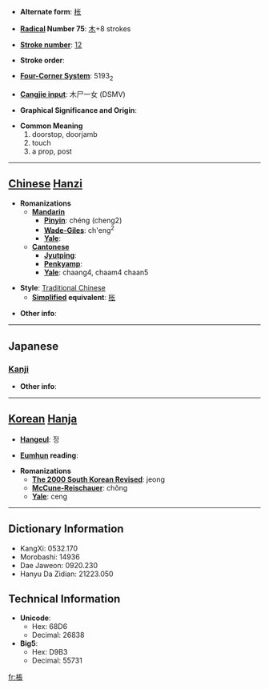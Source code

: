 * '''Alternate form''': [[枨]]

* '''[[Wiktionary:Chinese radical index| Radical]] Number 75''': [[Wiktionary:Chinese radical index 木|木]]+8 strokes

* '''[[Wiktionary:Chinese total strokes index|Stroke number]]''': [[Wiktionary:Chinese total strokes index 12|12]]

* '''Stroke order''': 

* '''[[Wiktionary:Chinese four corner index|Four-Corner System]]''': 5193<sub>2</sub>

* '''[[Wiktionary:Chinese Cangjie index|Cangjie input]]''': 木尸一女 (DSMV)

* '''Graphical Significance and Origin''': 

* '''Common Meaning'''
*#doorstop, doorjamb
*# touch
*# a prop, post


----

== [[Chinese]] [[Hanzi]] ==

* '''Romanizations'''
** '''[[Mandarin]]'''
*** '''[[Pinyin]]''': chéng (cheng2)
*** '''[[Wade-Giles]]''': ch'eng<sup>2</sup>
*** '''[[Yale]]''': 
** '''[[Cantonese]]'''
*** '''[[Jyutping]]''':
*** '''[[Penkyamp]]''': 
*** '''[[Yale]]''': chaang4, chaam4 chaan5

* '''Style''': [[Traditional Chinese]] 
** '''[[Simplified Chinese|Simplified]] equivalent''': [[枨]]

* '''Other info''': 

----

==Japanese==
===[[Kanji]]===
{{kanji|on readings=[[とう]] (tō), [[じょう]] (jō)|kun readings=[[はしら]] (hashira)}}

* '''Other info''':  

----

== [[Korean]] [[Hanja]] ==

* '''[[Hangeul]]''': 정

* '''[[Eumhun]] reading''': 

* '''Romanizations'''
** '''[[The 2000 South Korean Revised Romanization|The 2000 South Korean Revised]]''': jeong
** '''[[McCune-Reischauer]]''': chŏng
** '''[[Yale]]''': ceng

----

== Dictionary Information ==

* KangXi: 0532.170
* Morobashi: 14936
* Dae Jaweon: 0920.230
* Hanyu Da Zidian: 21223.050

== Technical Information ==

* '''Unicode''':
** Hex: 68D6
** Decimal: 26838
* '''Big5''':
** Hex: D9B3
** Decimal: 55731

[[fr:棖]]
